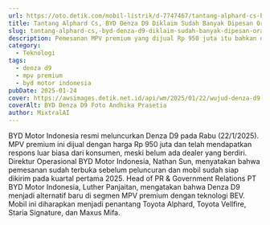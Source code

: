 ```yaml
---
url: https://oto.detik.com/mobil-listrik/d-7747467/tantang-alphard-cs-byd-denza-d9-diklaim-sudah-banyak-dipesan-orang-indonesia
title: Tantang Alphard Cs, BYD Denza D9 Diklaim Sudah Banyak Dipesan Orang Indonesia
slug: tantang-alphard-cs,-byd-denza-d9-diklaim-sudah-banyak-dipesan-orang-indonesia
description: Pemesanan MPV premium yang dijual Rp 950 juta itu bahkan di luar ekspektasi BYD Motor Indonesia.
category:
  - Teknologi
tags:
  - denza d9
  - mpv premium
  - byd motor indonesia
pubDate: 2025-01-24
cover: https://awsimages.detik.net.id/api/wm/2025/01/22/wujud-denza-d9-yang-meluncur-hari-ini-harga-nggak-sampai-rp-1-m-5_169.jpeg?wid=54&w=650&v=1&t=jpeg
coverAlt: BYD Denza D9 Foto Andhika Prasetia
author: MixtralAI
---
```

BYD Motor Indonesia resmi meluncurkan Denza D9 pada Rabu (22/1/2025). MPV premium ini dijual dengan harga Rp 950 juta dan telah mendapatkan respons luar biasa dari konsumen, meski belum ada dealer yang berdiri. Direktur Operasional BYD Motor Indonesia, Nathan Sun, menyatakan bahwa pemesanan sudah terbuka sebelum peluncuran dan mobil sudah siap dikirim pada kuartal pertama 2025. Head of PR & Government Relations PT BYD Motor Indonesia, Luther Panjaitan, mengatakan bahwa Denza D9 menjadi alternatif baru di segmen MPV premium dengan teknologi BEV. Mobil ini diharapkan menjadi penantang Toyota Alphard, Toyota Vellfire, Staria Signature, dan Maxus Mifa.
